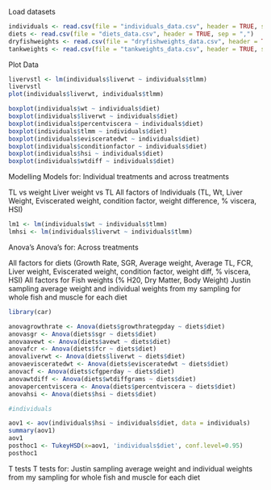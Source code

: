 Load datasets
```r
individuals <- read.csv(file = "individuals_data.csv", header = TRUE, sep = ",")
diets <- read.csv(file = "diets_data.csv", header = TRUE, sep = ",")
dryfishweights <- read.csv(file = "dryfishweights_data.csv", header = TRUE, sep = ",")
tankweights <- read.csv(file = "tankweights_data.csv", header = TRUE, sep = ",")

```


Plot Data
```r
livervstl <- lm(individuals$liverwt ~ individuals$tlmm)
livervstl
plot(individuals$liverwt, individuals$tlmm)

boxplot(individuals$wt ~ individuals$diet)
boxplot(individuals$liverwt ~ individuals$diet)
boxplot(individuals$percentviscera ~ individuals$diet)
boxplot(individuals$tlmm ~ individuals$diet)
boxplot(individuals$evisceratedwt ~ individuals$diet)
boxplot(individuals$conditionfactor ~ individuals$diet)
boxplot(individuals$hsi ~ individuals$diet)
boxplot(individuals$wtdiff ~ individuals$diet)

```



Modelling
Models for: Individual treatments and across treatments

TL vs weight
Liver weight vs TL
All factors of Individuals (TL, Wt, Liver Weight, Eviscerated weight, condition factor, weight difference, % viscera, HSI)

```r
lm1 <- lm(individuals$wt ~ individuals$tlmm)
lmhsi <- lm(individuals$liverwt ~ individuals$tlmm)

```


Anova's
Anova's for: Across treatments

All factors for diets (Growth Rate, SGR, Average weight, Average TL, FCR, Liver weight, Eviscerated weight, condition factor, weight diff, % viscera, HSI)
All factors for Fish weights (% H20, Dry Matter, Body Weight)
Justin sampling average weight and individual weights from my sampling for whole fish and muscle for each diet

```r
library(car)

anovagrowthrate <- Anova(diets$growthrategpday ~ diets$diet)
anovasgr <- Anova(diets$sgr ~ diets$diet)
anovaavewt <- Anova(diets$avewt ~ diets$diet)
anovafcr <- Anova(diets$fcr ~ diets$diet)
anovaliverwt <- Anova(diets$liverwt ~ diets$diet)
anovaevisceratedwt <- Anova(diets$evisceratedwt ~ diets$diet)
anovacf <- Anova(diets$cfgperday ~ diets$diet)
anovawtdiff <- Anova(diets$wtdiffgrams ~ diets$diet)
anovapercentviscera <- Anova(diets$percentviscera ~ diets$diet)
anovahsi <- Anova(diets$hsi ~ diets$diet)

#individuals

aov1 <- aov(individuals$hsi ~ individuals$diet, data = individuals)
summary(aov1)
aov1
posthoc1 <- TukeyHSD(x=aov1, 'individuals$diet', conf.level=0.95)
posthoc1
```


T tests
T tests for: Justin sampling average weight and individual weights from my sampling for whole fish and muscle for each diet
```r

```
